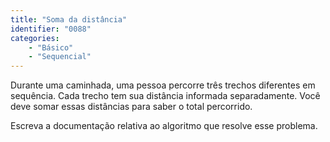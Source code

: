 ```yaml
---
title: "Soma da distância"
identifier: "0088"
categories: 
    - "Básico"
    - "Sequencial"
---
```


::: {.exercicio}
Durante uma caminhada, uma pessoa percorre três trechos diferentes em sequência. Cada trecho tem sua distância informada separadamente. Você deve somar essas distâncias para saber o total percorrido.

Escreva a documentação relativa ao algoritmo que resolve esse problema.
:::